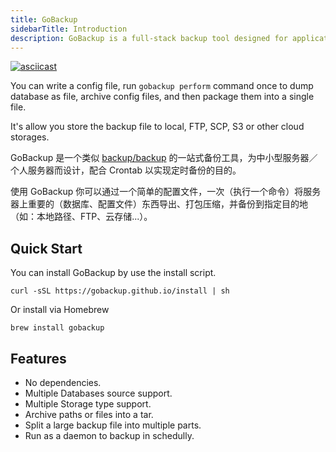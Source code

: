 ```yaml
---
title: GoBackup
sidebarTitle: Introduction
description: GoBackup is a full-stack backup tool designed for application servers, to backup your databases, and files to cloud storages (Local disk, FTP, SCP, S3, GCS, Aliyun OSS ...).
---
```


[![asciicast](https://asciinema.org/a/543564.svg)](https://asciinema.org/a/543564)

You can write a config file, run `gobackup perform` command once to dump database as file, archive config files, and then package them into a single file.

It's allow you store the backup file to local, FTP, SCP, S3 or other cloud storages.

GoBackup 是一个类似 [backup/backup](https://github.com/backup/backup) 的一站式备份工具，为中小型服务器／个人服务器而设计，配合 Crontab 以实现定时备份的目的。

使用 GoBackup 你可以通过一个简单的配置文件，一次（执行一个命令）将服务器上重要的（数据库、配置文件）东西导出、打包压缩，并备份到指定目的地（如：本地路径、FTP、云存储...）。

## Quick Start

You can install GoBackup by use the install script.

```
curl -sSL https://gobackup.github.io/install | sh
```

Or install via Homebrew

```
brew install gobackup
```

## Features

- No dependencies.
- Multiple Databases source support.
- Multiple Storage type support.
- Archive paths or files into a tar.
- Split a large backup file into multiple parts.
- Run as a daemon to backup in schedully.
